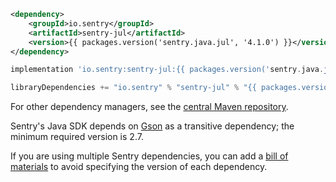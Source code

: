 ```xml {tabTitle:Maven}
<dependency>
    <groupId>io.sentry</groupId>
    <artifactId>sentry-jul</artifactId>
    <version>{{ packages.version('sentry.java.jul', '4.1.0') }}</version>
</dependency>
```

```groovy {tabTitle:Gradle}
implementation 'io.sentry:sentry-jul:{{ packages.version('sentry.java.jul', '4.1.0') }}'
```

```scala {tabTitle: SBT}
libraryDependencies += "io.sentry" % "sentry-jul" % "{{ packages.version('sentry.java.jul', '4.1.0') }}"
```

For other dependency managers, see the [central Maven repository](https://search.maven.org/artifact/io.sentry/sentry-jul).

<Note>

Sentry's Java SDK depends on [Gson](https://github.com/google/gson) as a transitive dependency; the minimum required version is 2.7.

If you are using multiple Sentry dependencies, you can add a [bill of materials](/platforms/java/configuration/bill-of-materials) to avoid specifying the version of each dependency.

</Note>
